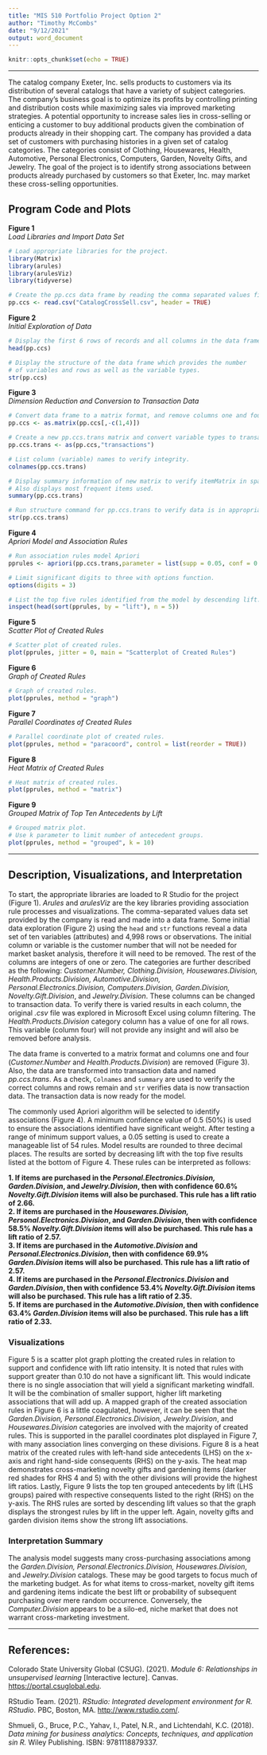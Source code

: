 ---
title: "MIS 510 Portfolio Project Option 2"
author: "Timothy McCombs"
date: "9/12/2021"
output: word_document
---

```{r setup, include=FALSE}
knitr::opts_chunk$set(echo = TRUE)
```

------------------------------------------------------------------------

The catalog company Exeter, Inc. sells products to customers via its distribution of several catalogs that have a variety of subject categories. The company's business goal is to optimize its profits by controlling printing and distribution costs while maximizing sales via improved marketing strategies. A potential opportunity to increase sales lies in cross-selling or enticing a customer to buy additional products given the combination of products already in their shopping cart. The company has provided a data set of customers with purchasing histories in a given set of catalog categories. The categories consist of Clothing, Housewares, Health, Automotive, Personal Electronics, Computers, Garden, Novelty Gifts, and Jewelry. The goal of the project is to identify strong associations between products already purchased by customers so that Exeter, Inc. may market these cross-selling opportunities.

## Program Code and Plots

**Figure 1**\
*Load Libraries and Import Data Set*

```{r Figure 1}
# Load appropriate libraries for the project.
library(Matrix)
library(arules)
library(arulesViz)
library(tidyverse)

# Create the pp.ccs data frame by reading the comma separated values file.
pp.ccs <- read.csv("CatalogCrossSell.csv", header = TRUE)
```

**Figure 2**\
*Initial Exploration of Data*

```{r Figure 2}
# Display the first 6 rows of records and all columns in the data frame.
head(pp.ccs)

# Display the structure of the data frame which provides the number
# of variables and rows as well as the variable types.
str(pp.ccs)
```

**Figure 3**\
*Dimension Reduction and Conversion to Transaction Data*

```{r Figure 3}
# Convert data frame to a matrix format, and remove columns one and four.
pp.ccs <- as.matrix(pp.ccs[,-c(1,4)])

# Create a new pp.ccs.trans matrix and convert variable types to transaction data.
pp.ccs.trans <- as(pp.ccs,"transactions")

# List column (variable) names to verify integrity.
colnames(pp.ccs.trans)

# Display summary information of new matrix to verify itemMatrix in sparse format.
# Also displays most frequent items used.
summary(pp.ccs.trans)

# Run structure command for pp.ccs.trans to verify data is in appropriate formats.
str(pp.ccs.trans)
```

**Figure 4**\
*Apriori Model and Association Rules*

```{r Figure 4}
# Run association rules model Apriori
pprules <- apriori(pp.ccs.trans,parameter = list(supp = 0.05, conf = 0.5,target = "rules"))

# Limit significant digits to three with options function.
options(digits = 3)

# List the top five rules identified from the model by descending lift.
inspect(head(sort(pprules, by = "lift"), n = 5))
```

**Figure 5**\
*Scatter Plot of Created Rules*

```{r Figure 5, fig.height=4, fig.width=6}
# Scatter plot of created rules.
plot(pprules, jitter = 0, main = "Scatterplot of Created Rules")
```

**Figure 6**\
*Graph of Created Rules*

```{r Figure 6,fig.height=6, fig.width=6}
# Graph of created rules.
plot(pprules, method = "graph")
```

**Figure 7**\
*Parallel Coordinates of Created Rules*

```{r Figure 7, fig.height=4, fig.width=6}
# Parallel coordinate plot of created rules.
plot(pprules, method = "paracoord", control = list(reorder = TRUE))
```

**Figure 8**\
*Heat Matrix of Created Rules*

```{r Figure 8, fig.height=4, fig.width=6}
# Heat matrix of created rules.
plot(pprules, method = "matrix")
```

**Figure 9**\
*Grouped Matrix of Top Ten Antecedents by Lift*

```{r Figure 9, fig.height=7, fig.width=6}
# Grouped matrix plot.
# Use k parameter to limit number of antecedent groups.
plot(pprules, method = "grouped", k = 10)
```

------------------------------------------------------------------------

## Description, Visualizations, and Interpretation

To start, the appropriate libraries are loaded to R Studio for the project (Figure 1). *Arules* and *arulesViz* are the key libraries providing association rule processes and visualizations. The comma-separated values data set provided by the company is read and made into a data frame. Some initial data exploration (Figure 2) using the `head` and `str` functions reveal a data set of ten variables (attributes) and 4,998 rows or observations. The initial column or variable is the customer number that will not be needed for market basket analysis, therefore it will need to be removed. The rest of the columns are integers of one or zero. The categories are further described as the following: *Customer.Number, Clothing.Division, Housewares.Division, Health.Products.Division, Automotive.Division, Personal.Electronics.Division, Computers.Division, Garden.Division, Novelty.Gift.Division*, and *Jewelry.Division*. These columns can be changed to transaction data. To verify there is varied results in each column, the original *.csv* file was explored in Microsoft Excel using column filtering. The *Health.Products.Division* category column has a value of one for all rows. This variable (column four) will not provide any insight and will also be removed before analysis.

The data frame is converted to a matrix format and columns one and four (*Customer.Number* and *Health.Products.Division*) are removed (Figure 3). Also, the data are transformed into transaction data and named *pp.ccs.trans*. As a check, `Colnames` and `summary` are used to verify the correct columns and rows remain and `str` verifies data is now transaction data. The transaction data is now ready for the model.

The commonly used Apriori algorithm will be selected to identify associations (Figure 4). A minimum confidence value of 0.5 (50%) is used to ensure the associations identified have significant weight. After testing a range of minimum support values, a 0.05 setting is used to create a manageable list of 54 rules. Model results are rounded to three decimal places. The results are sorted by decreasing lift with the top five results listed at the bottom of Figure 4.  These rules can be interpreted as follows:

**1. If items are purchased in the *Personal.Electronics.Division, Garden.Division*, and *Jewelry.Division*, then with confidence 60.6% *Novelty.Gift.Division* items will also be purchased. This rule has a lift ratio of 2.66.**\
**2. If items are purchased in the *Housewares.Division, Personal.Electronics.Division*, and *Garden.Division*, then with confidence 58.5% *Novelty.Gift.Division* items will also be purchased. This rule has a lift ratio of 2.57.**\
**3. If items are purchased in the *Automotive.Division* and *Personal.Electronics.Division*, then with confidence 69.9% *Garden.Division* items will also be purchased. This rule has a lift ratio of 2.57.**\
**4. If items are purchased in the *Personal.Electronics.Division* and *Garden.Division*, then with confidence 53.4% *Novelty.Gift.Division* items will also be purchased. This rule has a lift ratio of 2.35.**\
**5. If items are purchased in the *Automotive.Division*, then with confidence 63.4% *Garden.Division* items will also be purchased. This rule has a lift ratio of 2.33.**

### Visualizations

Figure 5 is a scatter plot graph plotting the created rules in relation to support and confidence with lift ratio intensity. It is noted that rules with support greater than 0.10 do not have a significant lift. This would indicate there is no single association that will yield a significant marketing windfall. It will be the combination of smaller support, higher lift marketing associations that will add up. A mapped graph of the created association rules in Figure 6 is a little coagulated, however, it can be seen that the *Garden.Division, Personal.Electronics.Division, Jewelry.Division*, and *Housewares.Division* categories are involved with the majority of created rules. This is supported in the parallel coordinates plot displayed in Figure 7, with many association lines converging on these divisions. Figure 8 is a heat matrix of the created rules with left-hand side antecedents (LHS) on the x-axis and right hand-side consequents (RHS) on the y-axis. The heat map demonstrates cross-marketing novelty gifts and gardening items (darker red shades for RHS 4 and 5) with the other divisions will provide the highest lift ratios.  Lastly, Figure 9 lists the top ten grouped antecedents by lift (LHS groups) paired with respective consequents listed to the right (RHS) on the y-axis. The RHS rules are sorted by descending lift values so that the graph displays the strongest rules by lift in the upper left.  Again, novelty gifts and garden division items show the strong lift associations.

### Interpretation Summary

The analysis model suggests many cross-purchasing associations among the *Garden.Division, Personal.Electronics.Division, Housewares.Division*, and *Jewelry.Division* catalogs. These may be good targets to focus much of the marketing budget. As for what items to cross-market, novelty gift items and gardening items indicate the best lift or probability of subsequent purchasing over mere random occurrence. Conversely, the *Computer.Division* appears to be a silo-ed, niche market that does not warrant cross-marketing investment.

------------------------------------------------------------------------

## References:

Colorado State University Global (CSUG). (2021). *Module 6: Relationships in unsupervised learning* [Interactive lecture]. Canvas. <https://portal.csuglobal.edu>.

RStudio Team. (2021). *RStudio: Integrated development environment for R. RStudio*. PBC, Boston, MA. <http://www.rstudio.com/>.

Shmueli, G., Bruce, P.C., Yahav, I., Patel, N.R., and Lichtendahl, K.C. (2018). *Data mining for business analytics: Concepts, techniques, and application sin R.* Wiley Publishing. ISBN: 9781118879337.
